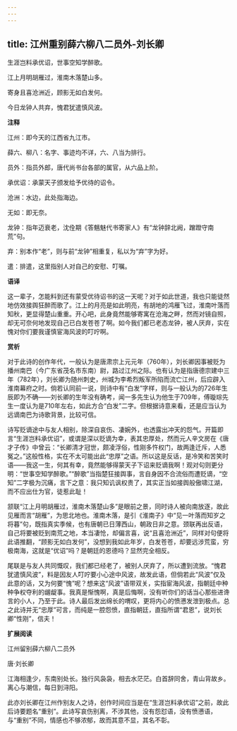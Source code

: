 ```yaml
---
---
---
```

title: 江州重别薛六柳八二员外-刘长卿
---

生涯岂料承优诏，世事空知学醉歌。

江上月明胡雁过，淮南木落楚山多。

寄身且喜沧洲近，顾影无如白发何。

今日龙钟人共弃，愧君犹遣慎风波。

**注释**

江州：即今天的江西省九江市。

薛六、柳八：名字、事迹均不详，六、八当为排行。

员外：指员外郎，唐代尚书台各部的属官，从六品上阶。

承优诏：承蒙天子颁发给予优待的诏令。

沧洲：水边，此处指海边。

无如：即无奈。

龙钟：指年迈衰老，沈佺期《答魑魅代书寄家人》有“龙钟辞北阙，蹭蹬守南荒”句。

弃：别本作“老”，则与前“龙钟”相重复，私以为“弃”字为好。

遣：排遣，这里指别人对自己的安慰、叮嘱。

**语译**

这一辈子，怎能料到还有蒙受优待诏书的这一天呢？对于如此世道，我也只能徒然地仿效接舆狂醉而歌了。江上的月亮是如此明亮，有胡地的鸿雁飞过，淮南叶落而知秋，更显得楚山重重。开心吧，此身竟然能够寄寓在沧海之畔，然而对镜自照，却无可奈何地发现自己已白发苍苍了啊。如今我们都已老态龙钟，被人厌弃，实在愧对你们要我谨慎宦海风波的叮咛啊。

**赏析**

对于此诗的创作年代，一般认为是唐肃宗上元元年（760年），刘长卿因事被贬为播州南巴（今广东省茂名市东南）尉，路过江州之际。也有认为是指唐德宗建中三年（782年），刘长卿为随州刺史，州城为李希烈叛军所陷而流亡江州，后应辟入淮南幕府之时。倘若认同前一说，则诗中有“白发”字样，则与一般认为的726年生辰即为不确——刘长卿的生年没有确考，闻一多先生认为他生于709年，傅璇琮先生一度认为是710年左右，如此方合“白发”二字。但根据诗意来看，还是应当认为远谪南巴为诗歌背景，比较可信。

诗写贬谪途中与友人相别，除深自哀伤、凄婉外，也透露出冲天的怨气。开篇即言“生涯岂料承优诏”，或谓是深以贬谪为幸，表其忠厚处，然而元人辛文房在《唐才子传》中曾云：“长卿清才冠世，颇凌浮俗，性刚多忤权门，故两逢迁斥，人悉冤之。”这般性格，实在不太可能出此“忠厚”之语。所以这是反话，是冷笑和苦笑时语——我这一生，何其有幸，竟然能够得蒙天子下诏来贬谪我啊！观对句则更分明：“世事空知学醉歌。”“醉歌”当指楚狂接舆事，言自身因不合流俗而遭贬谪，“空知”二字极为沉痛，言下之意：我只知讥讽权贵了，其实正当如接舆般傲啸江湖，而不应出仕为官，徒惹此耻！

颔联“江上月明胡雁过，淮南木落楚山多”是眼前之景，同时诗人被向南放逐，故此见雁而言“胡雁”，为思北地也。淮南木落，是引《淮南子》中“见一叶落而知岁之将暮”句，既指真实季候，也有唐朝已日薄西山，朝政日非之意。颈联再出反语，自己将要被贬到南荒之地，本当凄怆，却偏言喜，说“且喜沧洲近”，同样对句便将此语推翻，“顾影无如白发何”，没想到我如此年岁，白发苍苍，却要远涉荒蛮，穷极南海，这就是“优诏”吗？是朝廷的恩德吗？显然完全相反。

尾联是与友人共同慨叹，我们都已经老了，被别人厌弃了，所以遭到流放。“愧君犹遣慎风波”，料是因友人叮咛要小心途中风波，故发此语，但倘若此“风波”仅及此意的话，又为何要“愧”呢？想来这“风波”语带双关，实指宦海风波，指朝廷中种种争权夺利的龌龊事。我真是惭愧啊，真是后悔啊，没有听你们的话当心那些进谗言的小人，乃至于此。诗人最后发出绵长的喟叹，更将内心的愤懑发泄到极点。总之此诗并无“忠厚”可言，而纯是一腔怨愤，直指朝廷，直指所谓“君恩”，说刘长卿“性刚”，信夫！

**扩展阅读**

江州留别薛六柳八二员外

唐·刘长卿

江海相逢少，东南别处长。独行风袅袅，相去水茫茫。白首辞同舍，青山背故乡。离心与潮信，每日到浔阳。

此亦刘长卿在江州作别友人之诗，创作时间应当是在“生涯岂料承优诏”之前，故此后诗要题名“重别”。此诗写哀伤别离，不涉其他，没有怨怼语，没有愤懑语，与“重别”不同，情感也不够浓郁，故而其意不显，其名不彰。